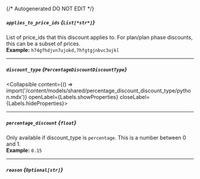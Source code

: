 {/* Autogenerated DO NOT EDIT  */}

##### `applies_to_price_ids` *{`List[*str*]`}*
List of price_ids that this discount applies to. For plan/plan phase discounts, this can be a subset of prices.
<br/>
**Example:** `h74gfhdjvn7ujokd,7hfgtgjnbvc3ujkl`

---
##### `discount_type` *{`PercentageDiscountDiscountType`}*
<Collapsible content={() => import('/content/models/shared/percentage_discount_discount_type/python.mdx')} openLabel={Labels.showProperties} closeLabel={Labels.hideProperties}>
</Collapsible>

---
##### `percentage_discount` *{`float`}*
Only available if discount_type is `percentage`. This is a number between 0 and 1.
<br/>
**Example:** `0.15`

---
##### `reason` *{`Optional[str]`}*


